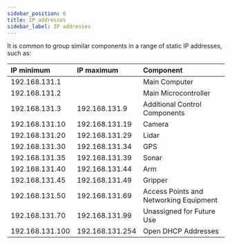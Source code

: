 ```yaml
---
sidebar_position: 6
title: IP addresses
sidebar_label: IP addresses
---
```


It is common to group similar components in a range of static IP addresses, such as:

| IP minimum      | IP maximum      | Component                              |
| :-------------- | :-------------- | :------------------------------------- |
| 192.168.131.1   |                 | Main Computer                          |
| 192.168.131.2   |                 | Main Microcontroller                   |
| 192.168.131.3   | 192.168.131.9   | Additional Control Components          |
| 192.168.131.10  | 192.168.131.19  | Camera                                 |
| 192.168.131.20  | 192.168.131.29  | Lidar                                  |
| 192.168.131.30  | 192.168.131.34  | GPS                                    |
| 192.168.131.35  | 192.168.131.39  | Sonar                                  |
| 192.168.131.40  | 192.168.131.44  | Arm                                    |
| 192.168.131.45  | 192.168.131.49  | Gripper                                |
| 192.168.131.50  | 192.168.131.69  | Access Points and Networking Equipment |
| 192.168.131.70  | 192.168.131.99  | Unassigned for Future Use              |
| 192.168.131.100 | 192.168.131.254 | Open DHCP Addresses                    |
